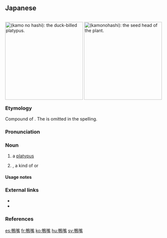 ==Japanese==
{{DEFAULTSORT:かものはし}}
<div style="float:right;">
{{wikipedia|lang=ja|カモノハシ|カモノハシ (Platypus)}}
[[File:Platypus.jpg|thumb|250px|{{ruby|{{lang|ja|'''[鴨](カモノ)[嘴](ハシ)'''}}}} (''kamo no hashi''): the '''[[duck-billed platypus]]'''.]]
{{wikipedia|lang=ja|カモノハシ (植物)|カモノハシ (Plant)}}
[[File:Ischaemum_aristatum_var_glaucum_kmnhs02.jpg|thumb|250px|{{lang|ja|鴨嘴}} (''kamonohashi''): the [[seed]] [[head]] of the '''{{vern|smutgrass}}''' plant.]]
</div>
{{ja-kanjitab|yomi=k|かも|はし|sort=かものはし}}

===Etymology===
Compound of {{compound|ja|鴨|tr1=kamo|t1=[[duck]]|の|tr2=no|pos2=possessive particle|嘴|tr3=hashi|t3=[[bill]]; [[beak]]}}. The {{m|ja|の|tr=no}} is omitted in the spelling.

===Pronunciation===
{{ja-pron|y=k|かも の はし|acc=3|acc_ref=NHK,SMK5,DJR|acc2=1|acc2_ref=NHK,DJR}}

===Noun===
{{ja-noun|かも の はし|カモ ノ ハシ}}

# a [[platypus]]
# {{taxlink|Ischaemum aristatum var. glaucum|variety|noshow=1}}, a kind of {{vern|smutgrass}} or {{vern|batiki bluegrass}}

====Usage notes====
{{U:ja:biology|カモノハシ}}

===External links===
* {{R:TPL|Ischaemum+aristatum|i=1}}
* {{R:Tropicos|50091996|Ischaemum aristatum var. glaucum|i=1}}

===References===
<references/>

{{topics|ja|Monotremes|Grasses}}

[[es:鴨嘴]]
[[fr:鴨嘴]]
[[ko:鴨嘴]]
[[hu:鴨嘴]]
[[sv:鴨嘴]]